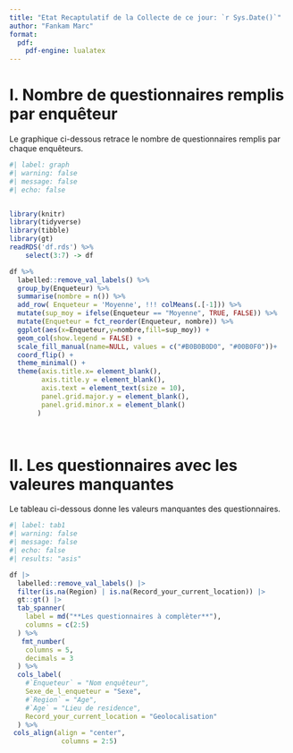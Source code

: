 ```yaml
---
title: "Etat Recaptulatif de la Collecte de ce jour: `r Sys.Date()`"
author: "Fankam Marc"
format:
  pdf:
    pdf-engine: lualatex
---
```


# I. Nombre de questionnaires remplis par enquêteur

Le graphique ci-dessous retrace le nombre de questionnaires remplis par chaque enquêteurs.

```r
#| label: graph
#| warning: false
#| message: false
#| echo: false


library(knitr)
library(tidyverse)
library(tibble)
library(gt)
readRDS('df.rds') %>%
    select(3:7) -> df

df %>% 
  labelled::remove_val_labels() %>%
  group_by(Enqueteur) %>%
  summarise(nombre = n()) %>%
  add_row( Enqueteur = 'Moyenne', !!! colMeans(.[-1])) %>%
  mutate(sup_moy = ifelse(Enqueteur == "Moyenne", TRUE, FALSE)) %>% 
  mutate(Enqueteur = fct_reorder(Enqueteur, nombre)) %>% 
  ggplot(aes(x=Enqueteur,y=nombre,fill=sup_moy)) +
  geom_col(show.legend = FALSE) +
  scale_fill_manual(name=NULL, values = c("#B0B0B0D0", "#00B0F0"))+
  coord_flip() +
  theme_minimal() +
  theme(axis.title.x= element_blank(),
        axis.title.y = element_blank(),
        axis.text = element_text(size = 10),
        panel.grid.major.y = element_blank(),
        panel.grid.minor.x = element_blank()
       )

 
```



# II. Les questionnaires avec les valeures manquantes

Le tableau ci-dessous donne les valeurs manquantes des questionnaires.
```r
#| label: tab1
#| warning: false
#| message: false
#| echo: false
#| results: "asis"

df |>
  labelled::remove_val_labels() |>
  filter(is.na(Region) | is.na(Record_your_current_location)) |>
  gt::gt() |>
  tab_spanner(
    label = md("**Les questionnaires à complèter**"),
    columns = c(2:5)
  ) %>%
   fmt_number(
    columns = 5,
    decimals = 3
  ) %>%
  cols_label(
    #`Enqueteur` = "Nom enquêteur",
    Sexe_de_l_enqueteur = "Sexe",
    #`Region` = "Age",
    #`Age` = "Lieu de residence",
    Record_your_current_location = "Geolocalisation"
  ) %>%
 cols_align(align = "center",
             columns = 2:5)

```